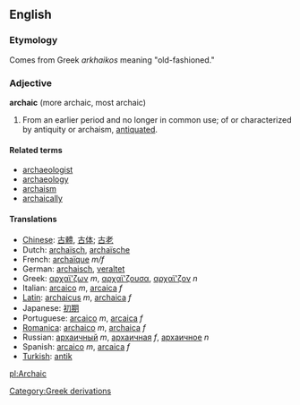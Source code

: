 ==English==

===Etymology===
Comes from Greek ''arkhaikos'' meaning "old-fashioned."

===Adjective===
'''archaic''' (more archaic, most archaic)

#From an earlier period and no longer in common use; of or characterized by antiquity or archaism, [[antiquated]].

====Related terms====
*[[archaeologist]]
*[[archaeology]]
*[[archaism]]
*[[archaically]]

====Translations====
*[[Chinese]]: [[古體]], [[古体]]; [[古老]]
*Dutch: [[archaïsch]], [[archaïsche]]
*French: [[archaïque]] ''m/f''
*German: [[archaisch]], [[veraltet]]
*Greek: [[αρχαϊ'ζων]] ''m'', [[αρχαϊ'ζουσα]], [[αρχαϊ'ζον]] ''n''
*Italian: [[arcaico]] ''m'', [[arcaica]] ''f''
*[[Latin]]: [[archaicus]] ''m'', [[archaica]] ''f''
*Japanese: [[初期]]
*Portuguese: [[arcaico]] ''m'', [[arcaica]] ''f''
*[[Romanica]]: [[archaico]] ''m'', [[archaica]] ''f''
*Russian: [[архаичный]] ''m'', [[архаичная]] ''f'', [[архаичное]] ''n''
*Spanish: [[arcaico]] ''m'', [[arcaica]] ''f''
*[[Turkish]]: [[antik]]

[[pl:Archaic]]
[[Category:Greek derivations]]